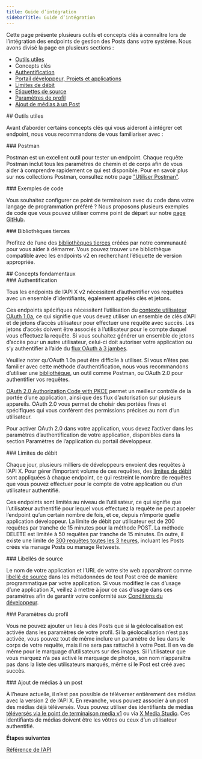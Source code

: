 ```yaml
---
title: Guide d’intégration
sidebarTitle: Guide d’intégration
---
```



Cette page présente plusieurs outils et concepts clés à connaître lors de l’intégration des endpoints de gestion des Posts dans votre système. Nous avons divisé la page en plusieurs sections :

- [Outils utiles](#helpful)
- Concepts clés
- [Authentification](#authentication)
- [Portail développeur, Projets et applications](#portal)
- [Limites de débit](#limits)
- [Étiquettes de source](#source)[](#source)[](#source)
- [Paramètres de profil](#settings)
- [Ajout de médias à un Post](#media)

<div id="helpful-tools">
  ## Outils utiles
</div>

Avant d’aborder certains concepts clés qui vous aideront à intégrer cet endpoint, nous vous recommandons de vous familiariser avec :

<div id="postman">
  ### Postman
</div>

Postman est un excellent outil pour tester un endpoint. Chaque requête Postman inclut tous les paramètres de chemin et de corps afin de vous aider à comprendre rapidement ce qui est disponible. Pour en savoir plus sur nos collections Postman, consultez notre page ["Utiliser Postman"](/fr/tutorials/postman-getting-started). 
 

<div id="code-samples">
  ### Exemples de code
</div>

Vous souhaitez configurer ce point de terminaison avec du code dans votre langage de programmation préféré ? Nous proposons plusieurs exemples de code que vous pouvez utiliser comme point de départ sur notre [page GitHub](https://github.com/xdevplatform/Twitter-API-v2-sample-code).
 

<div id="third-party-libraries">
  ### Bibliothèques tierces
</div>

Profitez de l’une des [bibliothèques tierces](/fr/x-api/tools-and-libraries/overview) créées par notre communauté pour vous aider à démarrer. Vous pouvez trouver une bibliothèque compatible avec les endpoints v2 en recherchant l’étiquette de version appropriée.
 

<div id="key-concepts">
  ## Concepts fondamentaux
</div>

<div id="authentication">
  ### Authentification
</div>

Tous les endpoints de l’API X v2 nécessitent d’authentifier vos requêtes avec un ensemble d’identifiants, également appelés clés et jetons.

Ces endpoints spécifiques nécessitent l’utilisation du [contexte utilisateur OAuth 1.0a](/fr/resources/fundamentals/authentication), ce qui signifie que vous devez utiliser un ensemble de clés d’API et de jetons d’accès utilisateur pour effectuer une requête avec succès. Les jetons d’accès doivent être associés à l’utilisateur pour le compte duquel vous effectuez la requête. Si vous souhaitez générer un ensemble de jetons d’accès pour un autre utilisateur, celui-ci doit autoriser votre application ou s’y authentifier à l’aide du [flux OAuth à 3 jambes](/fr/resources/fundamentals/authentication#obtaining-access-tokens-using-3-legged-oauth-flow).

Veuillez noter qu’OAuth 1.0a peut être difficile à utiliser. Si vous n’êtes pas familier avec cette méthode d’authentification, nous vous recommandons d’utiliser une [bibliothèque](/fr/x-api/tools-and-libraries/overview), un outil comme Postman, ou OAuth 2.0 pour authentifier vos requêtes.

[OAuth 2.0 Authorization Code with PKCE](/fr/resources/fundamentals/authentication#oauth-2-0-authorization-code-flow-with-pkce-2) permet un meilleur contrôle de la portée d’une application, ainsi que des flux d’autorisation sur plusieurs appareils. OAuth 2.0 vous permet de choisir des portées fines et spécifiques qui vous confèrent des permissions précises au nom d’un utilisateur.

Pour activer OAuth 2.0 dans votre application, vous devez l’activer dans les paramètres d’authentification de votre application, disponibles dans la section Paramètres de l’application du portail développeur.

<div id="developer-portal-projects-and-developer-apps">
  ### Limites de débit
</div>

Chaque jour, plusieurs milliers de développeurs envoient des requêtes à l’API X. Pour gérer l’important volume de ces requêtes, des [limites de débit](https://developer.x.com/x-api/fundamentals/rate-limits) sont appliquées à chaque endpoint, ce qui restreint le nombre de requêtes que vous pouvez effectuer pour le compte de votre application ou d’un utilisateur authentifié.

Ces endpoints sont limités au niveau de l’utilisateur, ce qui signifie que l’utilisateur authentifié pour lequel vous effectuez la requête ne peut appeler l’endpoint qu’un certain nombre de fois, et ce, depuis n’importe quelle application développeur. La limite de débit par utilisateur est de 200 requêtes par tranche de 15 minutes pour la méthode POST. La méthode DELETE est limitée à 50 requêtes par tranche de 15 minutes. En outre, il existe une limite de [300 requêtes toutes les 3 heures](https://blog.x.com/developer/en_us/topics/tools/2018/new-developer-requirements-to-protect-our-platform), incluant les Posts créés via manage Posts ou manage Retweets.
 

<div id="rate-limits">
  ### Libellés de source
</div>

Le nom de votre application et l’URL de votre site web apparaîtront comme [libellé de source](https://help.x.com/en/using-twitter/how-to-tweet#source-labels) dans les métadonnées de tout Post créé de manière programmatique par votre application. Si vous modifiez le cas d’usage d’une application X, veillez à mettre à jour ce cas d’usage dans ces paramètres afin de garantir votre conformité aux [Conditions du développeur](https://developer.x.com/content/developer-twitter/en/developer-terms/agreement-and-policy).
 

<div id="source-labels">
  ### Paramètres du profil
</div>

Vous ne pouvez ajouter un lieu à des Posts que si la géolocalisation est activée dans les paramètres de votre profil. Si la géolocalisation n’est pas activée, vous pouvez tout de même inclure un paramètre de lieu dans le corps de votre requête, mais il ne sera pas rattaché à votre Post. Il en va de même pour le marquage d’utilisateurs sur des images. Si l’utilisateur que vous marquez n’a pas activé le marquage de photos, son nom n’apparaîtra pas dans la liste des utilisateurs marqués, même si le Post est créé avec succès. 
 

<div id="profile-settings">
  ### Ajout de médias à un post
</div>

À l’heure actuelle, il n’est pas possible de téléverser entièrement des médias avec la version 2 de l’API X. En revanche, vous pouvez associer à un post des médias déjà téléversés. Vous pouvez utiliser des identifiants de médias [téléversés via le point de terminaison media v1](https://developer.x.com/en/docs/twitter-api/v1/media/upload-media/api-reference/post-media-upload) ou via [X Media Studio](https://media.x.com/en/articles/products/2018/media-studio). Ces identifiants de médias doivent être les vôtres ou ceux d’un utilisateur authentifié.

**Étapes suivantes**

[Référence de l’API](/fr/x-api/posts/manage-tweets#manage-tweets-api-reference-index)